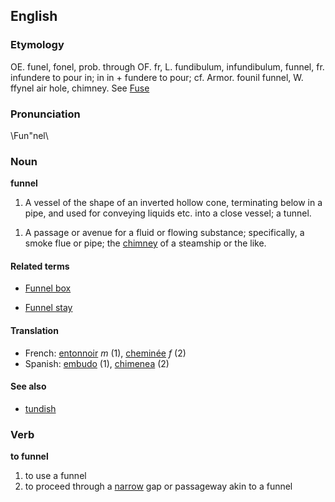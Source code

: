 ==English==
===Etymology===
OE. funel, fonel, prob. through OF. fr, L.
fundibulum, infundibulum, funnel, fr. infundere to pour in;
in in + fundere to pour; cf. Armor. founil funnel, W. ffynel
air hole, chimney. See [[Fuse]]

===Pronunciation===

\Fun"nel\

===Noun===
'''funnel'''

#A vessel of the shape of an inverted hollow cone, terminating below in a pipe, and used for conveying liquids etc. into a close vessel; a tunnel.

#A passage or avenue for a fluid or flowing substance; specifically, a smoke flue or pipe; the [[chimney]] of a steamship or the like.

====Related terms====
*[[Funnel box]] 
<!-- (Mining), an apparatus for collecting finely
   crushed ore from water. --Knight.
-->
*[[Funnel stay]]
<!-- (Naut.), one of the ropes or rods steadying a
   steamer's funnel.-->

====Translation====
*French: [[entonnoir]] ''m'' (1), [[cheminée]] ''f'' (2)
*Spanish: [[embudo]] (1), [[chimenea]] (2)

====See also====
*[[tundish]]

===Verb===
'''to funnel'''
#to use a funnel
#to proceed through a [[narrow]] gap or passageway akin to a funnel